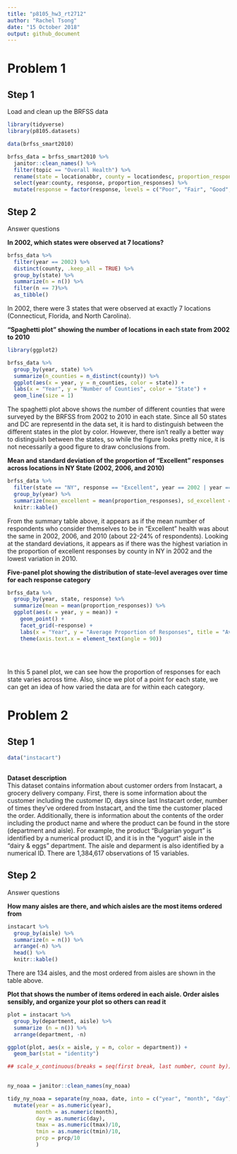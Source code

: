 ```yaml
---
title: "p8105_hw3_rt2712"
author: "Rachel Tsong"
date: "15 October 2018"
output: github_document
---
```


# Problem 1

## Step 1

Load and clean up the BRFSS data
```r
library(tidyverse)
library(p8105.datasets)

data(brfss_smart2010)

brfss_data = brfss_smart2010 %>%
  janitor::clean_names() %>%
  filter(topic == "Overall Health") %>%
  rename(state = locationabbr, county = locationdesc, proportion_responses = data_value) %>%
  select(year:county, response, proportion_responses) %>%
  mutate(response = factor(response, levels = c("Poor", "Fair", "Good", "Very good", "Excellent")))

```

## Step 2

Answer questions

**In 2002, which states were observed at 7 locations?**
```r
brfss_data %>%
  filter(year == 2002) %>%
  distinct(county, .keep_all = TRUE) %>%
  group_by(state) %>%
  summarize(n = n()) %>%
  filter(n == 7)%>%
  as_tibble()

```

In 2002, there were 3 states that were observed at exactly 7 locations (Connecticut, Florida, and North Carolina).

**“Spaghetti plot” showing the number of locations in each state from 2002 to 2010**
```r
library(ggplot2)

brfss_data %>%
  group_by(year, state) %>%
  summarize(n_counties = n_distinct(county)) %>%
  ggplot(aes(x = year, y = n_counties, color = state)) + 
  labs(x = "Year", y = "Number of Counties", color = "State") +
  geom_line(size = 1)

```

The spaghetti plot above shows the number of different counties that were surveyed by the BRFSS from 2002 to 2010 in each state. Since all 50 states and DC are representd in the data set, it is hard to distinguish between the different states in the plot by color. However, there isn't really a better way to distinguish between the states, so while the figure looks pretty nice, it is not necessarily a good figure to draw conclusions from.

**Mean and standard deviation of the proportion of “Excellent” responses across locations in NY State (2002, 2006, and 2010)**
```r
brfss_data %>%
  filter(state == "NY", response == "Excellent", year == 2002 | year == 2006 | year == 2010) %>%
  group_by(year) %>%
  summarize(mean_excellent = mean(proportion_responses), sd_excellent = sd(proportion_responses)) %>%
  knitr::kable()

```

From the summary table above, it appears as if the mean number of respondents who consider themselves to be in "Excellent" health was about the same in 2002, 2006, and 2010 (about 22-24% of respondents). Looking at the standard deviations, it appears as if there was the highest variation in the proportion of excellent responses by county in NY in 2002 and the lowest variation in 2010. 

**Five-panel plot showing the distribution of state-level averages over time for each response category**
```r
brfss_data %>%
  group_by(year, state, response) %>%
  summarize(mean = mean(proportion_responses)) %>% 
  ggplot(aes(x = year, y = mean)) + 
    geom_point() + 
    facet_grid(~response) +
    labs(x = "Year", y = "Average Proportion of Responses", title = "Average Proportion of Responses Over Time") +
    theme(axis.text.x = element_text(angle = 90))
    
    
  
```

In this 5 panel plot, we can see how the proportion of responses for each state varies across time. Also, since we plot of a point for each state, we can get an idea of how varied the data are for within each category.

# Problem 2

## Step 1

```r
data("instacart")
  
```

**Dataset description**  
This dataset contains information about customer orders from Instacart, a grocery delivery company. First, there is some information about the customer including the customer ID, days since last Instacart order, number of times they've ordered from Instacart, and the time the customer placed the order. Additionally, there is information about the contents of the order including the product name and where the product can be found in the store (department and aisle). For example, the product "Bulgarian yogurt" is identified by a numerical product ID, and it is in the "yogurt" aisle in the "dairy & eggs" department. The aisle and deparment is also identified by a numerical ID. There are 1,384,617 observations of 15 variables. 

## Step 2

Answer questions

**How many aisles are there, and which aisles are the most items ordered from**
```r
instacart %>% 
  group_by(aisle) %>%
  summarize(n = n()) %>%
  arrange(-n) %>%
  head() %>%
  knitr::kable()
```

There are 134 aisles, and the most ordered from aisles are shown in the table above.

**Plot that shows the number of items ordered in each aisle. Order aisles sensibly, and organize your plot so others can read it**

```r
plot = instacart %>%
  group_by(department, aisle) %>%
  summarize (n = n()) %>%
  arrange(department, -n)

ggplot(plot, aes(x = aisle, y = n, color = department)) +
  geom_bar(stat = "identity")

## scale_x_continuous(breaks = seq(first break, last number, count by))
 
```

















```r
ny_noaa = janitor::clean_names(ny_noaa)

tidy_ny_noaa = separate(ny_noaa, date, into = c("year", "month", "day"), sep = "-") %>%
  mutate(year = as.numeric(year), 
         month = as.numeric(month), 
         day = as.numeric(day), 
         tmax = as.numeric(tmax)/10, 
         tmin = as.numeric(tmin)/10,
         prcp = prcp/10
         )
```



